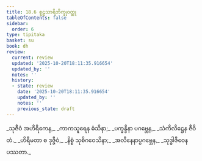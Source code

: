 ```yaml
---
title: 18.6 စူဠသာရိဘိက္ခုဝတ္ထု
tableOfContents: false
sidebar:
  order: 6
type: tipitaka
basket: su
book: dh
review:
  current: review
  updated: '2025-10-20T18:11:35.916654'
  updated_by: ''
  notes: ''
  history:
  - state: review
    date: '2025-10-20T18:11:35.916654'
    updated_by: ''
    notes: ''
    previous_state: draft
---
```



<DynamicBreadcrumb />


<ReviewStatus review={frontmatter.review} showDetails={true} />

<HypothesisAnnotation frontmatter={frontmatter} />

<Division number="244" book="dh" e="ch" v="18" p="48">

<Paragraph number="264" type="verses" book="dh">
_သုဇီဝံ အဟိရိကေန,_  
_ကာကသူရေန ဓံသိနာ;_  
_ပက္ခန္ဒိနာ ပဂဗ္ဘေန,_  
_သံကိလိဋ္ဌေန ဇီဝိတံ._  

</Paragraph>

</Division>
<Division number="245" book="dh" e="ch" v="18" p="49">

<Paragraph number="265" type="verses" book="dh">
_ဟိရီမတာ စ ဒုဇ္ဇီဝံ,_  
_နိစ္စံ သုစိဂဝေသိနာ;_  
_အလီနေနာပ္ပဂဗ္ဘေန,_  
_သုဒ္ဓါဇီဝေန ပဿတာ._
</Paragraph>
</Division>
